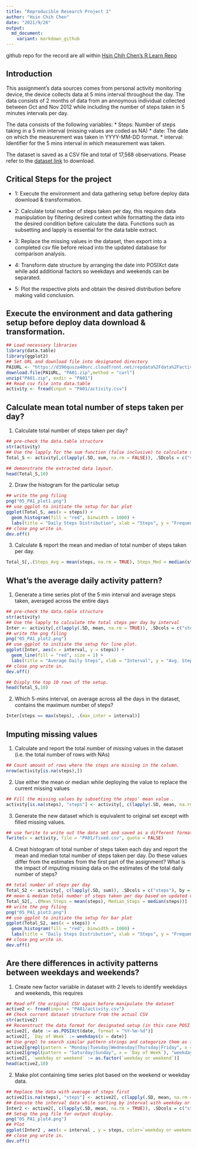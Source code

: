 ```yaml
---
title: "Reproducible Research Project 1"
author: "Hsin Chih Chen"
date: "2021/9/26"
output:
  md_document:
    variant: markdown_github
---
```


github repo for the record are all within [Hsin Chih Chen's R Learn Repo](https://github.com/hsc251/RLearn)

## Introduction 

This assignment's data sources comes from personal activity monitoring device, the device collects data at 5 mins interval throughout the day. The data consists of 2 months of data from an annoymous individual collected between Oct and Nov 2012 while including the number of steps taken in 5 minutes intervals per day. 

The data consists of the following variables:
  * Steps: Number of steps taking in a 5 min interval (missing values are coded as NA)
  * date: The date on which the measurement was taken in YYYY-MM-DD format.
  * interval: Identifier for the 5 mins interval in which measurement was taken.

The dataset is saved as a CSV file and total of 17,568 observations. Please refer to the [dataset link](https://d396qusza40orc.cloudfront.net/repdata%2Fdata%2Factivity.zip) to download.

## Critical Steps for the project
  * 1: Execute the environment and data gathering setup before deploy data download & transformation.
  
  * 2: Calculate total number of steps taken per day, this requires data manipulation by filtering desired context while formatting the data into the desired condition before calculate the data. Functions such as subsetting and lapply is essential for the data table extract.
  
  * 3: Replace the missing values in the dataset, then export into a completed csv file before reload into the updated database for comparison analysis.
  
  * 4: Transform date structure by arranging the date into POSIXct date while add additional factors so weekdays and weekends can be separated.
  
  * 5: Plot the respective plots and obtain the desired distribution before making valid conclusion.



## Execute the environment and data gathering setup before deploy data download & transformation.

```r
## Load necessary libraries
library(data.table)
library(ggplot2)
## Set URL and download file into designated directory
PA1URL <- "https://d396qusza40orc.cloudfront.net/repdata%2Fdata%2Factivity.zip"
download.file(PA1URL, "PA01.zip",method = "curl")
unzip("PA01.zip", exdir = "PA01")
## Read csv file into data.table
activity <- fread(input = "PA01/activity.csv")
```

## Calculate mean total number of steps taken per day?

1. Calculate total number of steps taken per day?
```r
## pre-check the data.table structure
str(activity)
## Use the lapply for the sum function (false inclusive) to calculate the total steps per day. 
Total_S <- activity[,c(lapply(.SD, sum, na.rm = FALSE)), .SDcols = c("steps"), by = .(date)]

## demonstrate the extracted data layout.
head(Total_S,10)
```

2. Draw the histogram for the particular setup
```r
## write the png filing
png("05_PA1_plot1.png")
## use ggplot to initiate the setup for bar plot
ggplot(Total_S, aes(x = steps)) +
  geom_histogram(fill = "red", binwidth = 1000) +
  labs(title = "Daily Steps Distribution", xlab = "Steps", y = "Frequency")
## close png write in.
dev.off()
```

3. Calculate & report the mean and median of total number of steps taken per day.
```r
Total_S[,.(Steps_Avg = mean(steps, na.rm = TRUE), Steps_Med = median(steps, na.rm = TRUE))]
```

## What's the average daily activity pattern?

1. Generate a time series plot of the 5 min interval and average steps taken, averaged across the entire days

```r
## pre-check the data.table structure
str(activity)
## Use the lapply to calculate the total steps per day by interval 
Inter <- activity[,c(lapply(.SD, mean, na.rm = TRUE)), .SDcols = c("steps"), by = .(interval)]
## write the png filing
png("05_PA1_plot2.png")
## use ggplot to initiate the setup for line plot.
ggplot(Inter, aes(x = interval, y = steps)) +
  geom_line(fill = "red", size = 1) +
  labs(title = "Average Daily Steps", xlab = "Interval", y = "Avg. Steps per Day")
## close png write in.
dev.off()

## Disply the top 10 rows of the setup.
head(Total_S,10)
```
2. Which 5-mins interval, on average across all the days in the dataset, contains the maximum number of steps?
```r
Inter[steps == max(steps), .(max_inter = interval)]
```

## Imputing missing values

1. Calculate and report the total number of missing values in the dataset (i.e. the total number of rows with NAs)

```r
## Count amount of rows where the steps are missing in the column.
nrow(activity[is.na(steps),])
```

2. Use either the mean or median while deploying the value to replace the current missing values

```R
## Fill the missing values by subsetting the steps' mean value .
activity[is.na(steps), "steps"] <- activity[, c(lapply(.SD, mean, na.rm = TRUE)), .SDcols = c("steps")]
```

3. Generate the new dataset which is equivalent to original set except with filled missing values.

```r
## use fwrite to write out the data set and saved as a different format
fwrite(x = activity, file = "PA01/fixed.csv", quote = FALSE)
```

4. Creat histogram of total number of steps taken each day and report the mean and median total number of steps taken per day. Do these values differ from the estimates from the first part of the assignment? What is the impact of imputing missing data on the estimates of the total daily number of steps?

```r
## total number of steps per day
Total_S2 <- activity[, c(lapply(.SD, sum)), .SDcols = c("steps"), by = .(date)]
## mean & median total number of steps taken per day based on updated data
Total_S2[, .(Mean_Steps = mean(steps), Median_Steps = median(steps))]
## write the png filing
png("05_PA1_plot3.png")
## use ggplot to initiate the setup for bar plot
ggplot(Total_S2, aes(x = steps)) +
  geom_histogram(fill = "red", binwidth = 1000) +
  labs(title = "Daily Steps Distribution", xlab = "Steps", y = "Frequency")
## close png write in.
dev.off()
```

## Are there differences in activity patterns between weekdays and weekends?

1. Create new factor variable in dataset with 2 levels to identify weekdays and weekends, this requires

```r
## Read off the original CSV again before manipulate the dataset
active2 <- fread(input = "PA01/activity.csv")
## Check current dataset structure from the actual CSV
str(active2)
## Reconstruct the data format for designated setup (in this case POSI date)
active2[, date := as.POSIXct(date, format = "%Y-%m-%d")]
active2[, `Day of Week` := weekdays(x = date)]
## Use grepl to search similar pattern strings and categorize them as factors
active2[grepl(pattern = "Monday|Tuesday|Wednesday|Thursday|Friday", x = `Day of Week`), "weekday or weekend"] <- "weekday"
active2[grepl(pattern = "Saturday|Sunday", x = `Day of Week`), "weekday or weekend"] <- "weekend"
active2[, `weekday or weekend` := as.factor(`weekday or weekend`)]
head(active2,10)
```

2. Make plot containing time series plot based on the weekend or weekday data.

```r
## Replace the data with average of steps first
active2[is.na(steps), "steps"] <- active2[, c(lapply(.SD, mean, na.rm = TRUE)), .SDcols = c("steps")]
## Execute the interval data while sorting by interval with weekday or weekend
Inter2 <- active2[, c(lapply(.SD, mean, na.rm = TRUE)), .SDcols = c("steps"), by = .(interval, `weekday or weekend`)] 
## Setup the png file for output display.
png("05_PA1_plot4.png")
## Plot
ggplot(Inter2 , aes(x = interval , y = steps, color=`weekday or weekend`)) + geom_line() + labs(title = "Avg. Daily Steps by Week Type", x = "Interval", y = "No. of Steps") + facet_wrap(~`weekday or weekend` , ncol = 1, nrow=2)
## close png write in.
dev.off()
```
